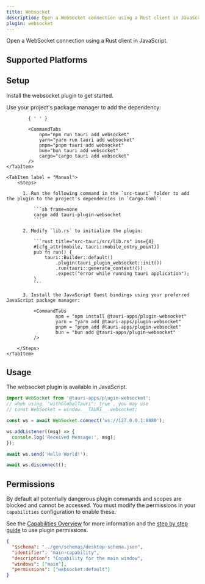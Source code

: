 ```yaml
---
title: Websocket
description: Open a WebSocket connection using a Rust client in JavaScript.
plugin: websocket
---
```




<PluginLinks plugin={frontmatter.plugin} />

Open a WebSocket connection using a Rust client in JavaScript.

## Supported Platforms

<Compatibility plugin={frontmatter.plugin} />

## Setup

Install the websocket plugin to get started.

<Tabs>
	<TabItem label="Automatic" >
		Use your project's package manager to add the dependency:

    		{ ' ' }

    		<CommandTabs
                npm="npm run tauri add websocket"
                yarn="yarn run tauri add websocket"
                pnpm="pnpm tauri add websocket"
                bun="bun tauri add websocket"
                cargo="cargo tauri add websocket"
    		/>
    </TabItem>

    <TabItem label = "Manual">
    	<Steps>

          1. Run the following command in the `src-tauri` folder to add the plugin to the project's dependencies in `Cargo.toml`:

              ```sh frame=none
              cargo add tauri-plugin-websocket
              ```

          2. Modify `lib.rs` to initialize the plugin:

              ```rust title="src-tauri/src/lib.rs" ins={4}
              #[cfg_attr(mobile, tauri::mobile_entry_point)]
              pub fn run() {
                  tauri::Builder::default()
                      .plugin(tauri_plugin_websocket::init())
                      .run(tauri::generate_context!())
                      .expect("error while running tauri application");
              }
              ```

          3. Install the JavaScript Guest bindings using your preferred JavaScript package manager:

              <CommandTabs
                      npm = "npm install @tauri-apps/plugin-websocket"
                      yarn = "yarn add @tauri-apps/plugin-websocket"
                      pnpm = "pnpm add @tauri-apps/plugin-websocket"
                      bun = "bun add @tauri-apps/plugin-websocket"
              />

    	</Steps>
    </TabItem>

</Tabs>

## Usage

The websocket plugin is available in JavaScript.

```javascript
import WebSocket from '@tauri-apps/plugin-websocket';
// when using `"withGlobalTauri": true`, you may use
// const WebSocket = window.__TAURI__.websocket;

const ws = await WebSocket.connect('ws://127.0.0.1:8080');

ws.addListener((msg) => {
  console.log('Received Message:', msg);
});

await ws.send('Hello World!');

await ws.disconnect();
```

## Permissions

By default all potentially dangerous plugin commands and scopes are blocked and cannot be accessed. You must modify the permissions in your `capabilities` configuration to enable these.

See the [Capabilities Overview](/security/capabilities/) for more information and the [step by step guide](/learn/security/using-plugin-permissions/) to use plugin permissions.

```json title="src-tauri/capabilities/main.json" ins={6}
{
  "$schema": "../gen/schemas/desktop-schema.json",
  "identifier": "main-capability",
  "description": "Capability for the main window",
  "windows": ["main"],
  "permissions": ["websocket:default"]
}
```

<PluginPermissions plugin={frontmatter.plugin} />
